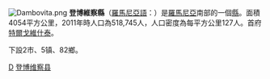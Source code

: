 [[File:Dambovita.png|right]]
'''登博維察縣'''（[[羅馬尼亞語|羅馬尼亞語]]：'''{{lang|ro|Judeţul Dâmboviţa}}'''）是[[羅馬尼亞|羅馬尼亞]]南部的一個[[羅馬尼亞行政區劃|縣]]。面積4054平方公里，2011年時人口為518,745人，人口密度為每平方公里127人。首府[[特爾戈維什泰|特爾戈維什泰]]。

下設2市、5镇、82鄉。

{{羅馬尼亞行政區劃}}
{{Dâmbovița County}}

[[Category:罗马尼亚行政区划|D]]
[[Category:登博维察县|]]